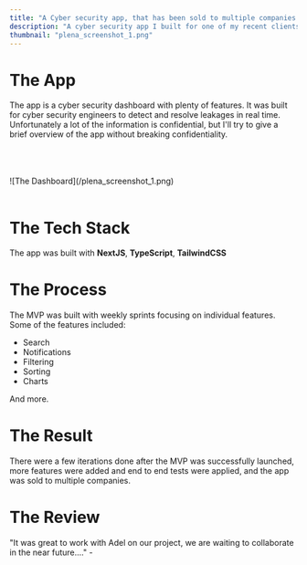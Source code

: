 ```yaml
---
title: "A Cyber security app, that has been sold to multiple companies."
description: "A cyber security app I built for one of my recent clients. It helps cyber security engineers detect and resolve leakages in real time."
thumbnail: "plena_screenshot_1.png"
---
```


# The App

The app is a cyber security dashboard with plenty of features. It was built for cyber security engineers to detect and resolve leakages in real time. Unfortunately a lot of the information is confidential, but I'll try to give a brief overview of the app without breaking confidentiality.

<br />
<br />
<br />
![The Dashboard](/plena_screenshot_1.png)
<br />
<br />

# The Tech Stack

The app was built with **NextJS**, **TypeScript**, **TailwindCSS**

# The Process

The MVP was built with weekly sprints focusing on individual features. Some of the features included:

- Search
- Notifications
- Filtering
- Sorting
- Charts

And more.

# The Result

There were a few iterations done after the MVP was successfully launched, more features were added and end to end tests were applied, and the app was sold to multiple companies.

# The Review

"It was great to work with Adel on our project, we are waiting to collaborate in the near future...." - <Amos Stern>
